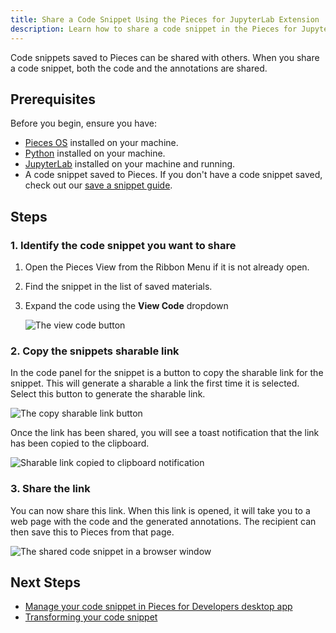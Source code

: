 ```yaml
---
title: Share a Code Snippet Using the Pieces for JupyterLab Extension
description: Learn how to share a code snippet in the Pieces for JupyterLab Extension.
---
```


Code snippets saved to Pieces can be shared with others. When you share a code snippet, both the code and the annotations are shared.

## Prerequisites

Before you begin, ensure you have:

- [Pieces OS](/installation-getting-started/what-am-i-installing) installed on your machine.
- [Python](https://www.python.org/downloads/) installed on your machine.
- [JupyterLab](https://jupyterlab.readthedocs.io/en/latest/getting_started/installation.html) installed on your machine and running.
- A code snippet saved to Pieces. If you don't have a code snippet saved, check out our [save a snippet guide](./save-a-snippet).

## Steps

### 1. Identify the code snippet you want to share

1. Open the Pieces View from the Ribbon Menu if it is not already open.
1. Find the snippet in the list of saved materials.
1. Expand the code using the **View Code** dropdown

    ![The view code button](./media/images/view-code.webp)

### 2. Copy the snippets sharable link

In the code panel for the snippet is a button to copy the sharable link for the snippet. This will generate a sharable a link the first time it is selected. Select this button to generate the sharable link.

![The copy sharable link button](./media/images/sharable-link-button.webp)

Once the link has been shared, you will see a toast notification that the link has been copied to the clipboard.

![Sharable link copied to clipboard notification](./media/images/sharable-link-copied-toast.webp)

### 3. Share the link

You can now share this link. When this link is opened, it will take you to a web page with the code and the generated annotations. The recipient can then save this to Pieces from that page.

![The shared code snippet in a browser window](./media/images/shared-code-snippet.webp)

## Next Steps

- [Manage your code snippet in Pieces for Developers desktop app](/features/managing-saved-materials)
- [Transforming your code snippet](/features/transforming-snippets)
